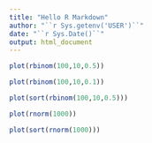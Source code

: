 ```yaml
---
title: "Hello R Markdown"
author: "``r Sys.getenv('USER')``"
date: "``r Sys.Date()``"
output: html_document
---
```



```r
plot(rbinom(100,10,0.5))
```

```r
plot(rbinom(100,10,0.1))
```

```r
plot(sort(rbinom(100,10,0.5)))
```

```r
plot(rnorm(1000))
```

```r
plot(sort(rnorm(1000)))
```
